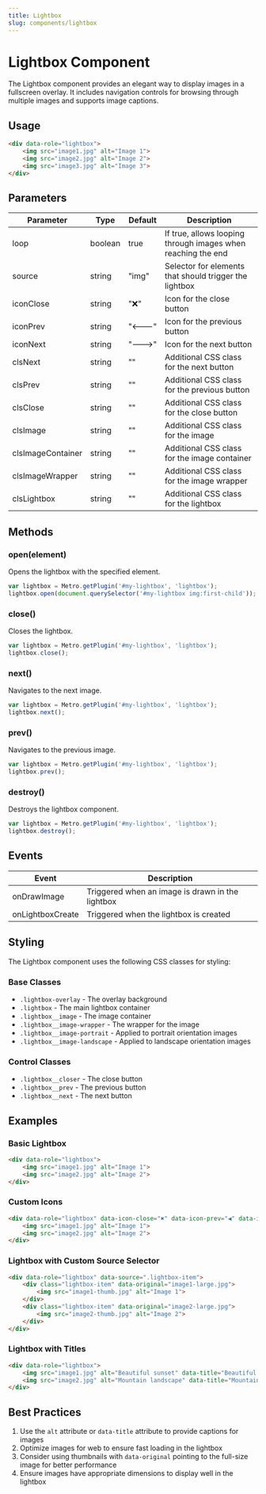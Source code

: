 ```yaml
---
title: Lightbox
slug: components/lightbox
---
```


# Lightbox Component

The Lightbox component provides an elegant way to display images in a fullscreen overlay. It includes navigation controls for browsing through multiple images and supports image captions.

## Usage

```html
<div data-role="lightbox">
    <img src="image1.jpg" alt="Image 1">
    <img src="image2.jpg" alt="Image 2">
    <img src="image3.jpg" alt="Image 3">
</div>
```

## Parameters

| Parameter | Type | Default | Description |
| --- | --- | --- | --- |
| loop | boolean | true | If true, allows looping through images when reaching the end |
| source | string | "img" | Selector for elements that should trigger the lightbox |
| iconClose | string | "❌" | Icon for the close button |
| iconPrev | string | "🡐" | Icon for the previous button |
| iconNext | string | "🡒" | Icon for the next button |
| clsNext | string | "" | Additional CSS class for the next button |
| clsPrev | string | "" | Additional CSS class for the previous button |
| clsClose | string | "" | Additional CSS class for the close button |
| clsImage | string | "" | Additional CSS class for the image |
| clsImageContainer | string | "" | Additional CSS class for the image container |
| clsImageWrapper | string | "" | Additional CSS class for the image wrapper |
| clsLightbox | string | "" | Additional CSS class for the lightbox |

## Methods

### open(element)
Opens the lightbox with the specified element.

```javascript
var lightbox = Metro.getPlugin('#my-lightbox', 'lightbox');
lightbox.open(document.querySelector('#my-lightbox img:first-child'));
```

### close()
Closes the lightbox.

```javascript
var lightbox = Metro.getPlugin('#my-lightbox', 'lightbox');
lightbox.close();
```

### next()
Navigates to the next image.

```javascript
var lightbox = Metro.getPlugin('#my-lightbox', 'lightbox');
lightbox.next();
```

### prev()
Navigates to the previous image.

```javascript
var lightbox = Metro.getPlugin('#my-lightbox', 'lightbox');
lightbox.prev();
```

### destroy()
Destroys the lightbox component.

```javascript
var lightbox = Metro.getPlugin('#my-lightbox', 'lightbox');
lightbox.destroy();
```

## Events

| Event | Description |
| --- | --- |
| onDrawImage | Triggered when an image is drawn in the lightbox |
| onLightboxCreate | Triggered when the lightbox is created |

## Styling

The Lightbox component uses the following CSS classes for styling:

### Base Classes
- `.lightbox-overlay` - The overlay background
- `.lightbox` - The main lightbox container
- `.lightbox__image` - The image container
- `.lightbox__image-wrapper` - The wrapper for the image
- `.lightbox__image-portrait` - Applied to portrait orientation images
- `.lightbox__image-landscape` - Applied to landscape orientation images

### Control Classes
- `.lightbox__closer` - The close button
- `.lightbox__prev` - The previous button
- `.lightbox__next` - The next button

## Examples

### Basic Lightbox
```html
<div data-role="lightbox">
    <img src="image1.jpg" alt="Image 1">
    <img src="image2.jpg" alt="Image 2">
</div>
```

### Custom Icons
```html
<div data-role="lightbox" data-icon-close="✖" data-icon-prev="◀" data-icon-next="▶">
    <img src="image1.jpg" alt="Image 1">
    <img src="image2.jpg" alt="Image 2">
</div>
```

### Lightbox with Custom Source Selector
```html
<div data-role="lightbox" data-source=".lightbox-item">
    <div class="lightbox-item" data-original="image1-large.jpg">
        <img src="image1-thumb.jpg" alt="Image 1">
    </div>
    <div class="lightbox-item" data-original="image2-large.jpg">
        <img src="image2-thumb.jpg" alt="Image 2">
    </div>
</div>
```

### Lightbox with Titles
```html
<div data-role="lightbox">
    <img src="image1.jpg" alt="Beautiful sunset" data-title="Beautiful sunset">
    <img src="image2.jpg" alt="Mountain landscape" data-title="Mountain landscape">
</div>
```

## Best Practices

1. Use the `alt` attribute or `data-title` attribute to provide captions for images
2. Optimize images for web to ensure fast loading in the lightbox
3. Consider using thumbnails with `data-original` pointing to the full-size image for better performance
4. Ensure images have appropriate dimensions to display well in the lightbox